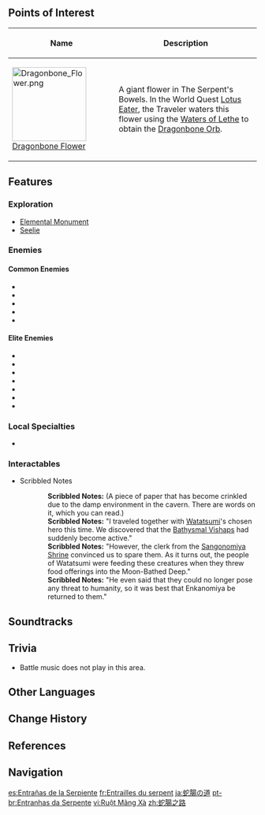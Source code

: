 {{Location Infobox
|image        = The Serpent's Bowels.png
|type         = Subarea
|region       = Inazuma
|area         = Enkanomiya
|map          = Enkanomiya
|entrance     = Sangonomiya Shrine
}}
{{Location Intro|description=<p>This area, like [[Stormterror's Lair]], does not have a battle theme.</p>}}

==Points of Interest==
{| class="article-table alternating-colors-table tdc1" style="width: 100%;"
! style="width: 200px;" | Name
! Description
|- id="Dragonbone Flower"
| [[File:Dragonbone Flower.png|150px]]<br>[[Dragonbone Flower]]
| A giant flower in The Serpent's Bowels. In the World Quest [[Lotus Eater]], the Traveler waters this flower using the [[Waters of Lethe]] to obtain the [[Dragonbone Orb]].
|}
<!--
==Quests==
{{Quests by Category List|heo=1}}
-->
==Features==
===Exploration===
*[[Elemental Monument]]
*[[Seelie]]

===Enemies===
====Common Enemies====
*{{Enemy|Hydro Slime}}
*{{Enemy|Large Hydro Slime}}
*{{Enemy|Cryo Specter}}
*{{Enemy|Electro Specter}}
*{{Enemy|Pyro Specter}}

====Elite Enemies====
*{{Enemy|Primordial Bathysmal Vishap Hatchling}}
*{{Enemy|Bolteater Bathysmal Vishap Hatchling}}
*{{Enemy|Ruin Cruiser}}
*{{Enemy|Ruin Defender}}
*{{Enemy|Ruin Destroyer}}
*{{Enemy|Ruin Guard}}
*{{Enemy|Ruin Scout}}

===Local Specialties===
*{{Item|Sango Pearl}}

===Interactables===
*Scribbled Notes
{{Dialogue Start}}
::'''Scribbled Notes:''' (A piece of paper that has become crinkled due to the damp environment in the cavern. There are words on it, which you can read.)
::'''Scribbled Notes:''' "I traveled together with [[Watatsumi Island|Watatsumi]]'s chosen hero this time. We discovered that the [[Bathysmal Vishaps]] had suddenly become active."
::'''Scribbled Notes:''' "However, the clerk from the [[Sangonomiya Shrine]] convinced us to spare them. As it turns out, the people of Watatsumi were feeding these creatures when they threw food offerings into the Moon-Bathed Deep."
::'''Scribbled Notes:''' "He even said that they could no longer pose any threat to humanity, so it was best that Enkanomiya be returned to them."
{{Dialogue End}}

==Soundtracks==
{{Soundtracks by Category Table|type=location}}

==Trivia==
* Battle music does not play in this area.

==Other Languages==
{{Other Languages
|en      = The Serpent's Bowels
|zhs     = 蛇肠之路
|zhs_rm  = Shécháng zhī Lù
|zht     = 蛇腸之路
|zht_rm  = Shécháng zhī Lù
|zh_tl   = Road of the Serpent's Bowels
|ja      = {{Rubi|蛇|じゃ|腸|ちょう}}の{{Rubi|道|みち}}
|ja_rm   = Jachou no Michi<ref>[[Map]], Label: The Serpent's Bowels (Japanese)</ref>
|ja_tl   = Path of the Serpent's Bowels
|ko      = 뱀의 창자
|ko_rm   = Baem-ui Changja
|ko_tl   = The Serpent's Bowels
|es      = Entrañas de la Serpiente
|es_tl   = The Serpent's Entrails
|fr      = Entrailles du serpent
|fr_tl   = Serpent's Entrails
|ru      = Утроба змея
|ru_tl   = The Serpent's Bowels
|th      = The Serpent's Bowels
|vi      = Ruột Mãng Xà
|vi_tl   = Python's Bowels
|de      = Eingeweide der Schlange
|de_tl   = Entrails of the Serpent
|id      = The Serpent's Bowels
|pt      = Entranhas da Serpente
|pt_tl   = 
|tr      = Yılan Bağırsağı
|tr_tl   = Serpent Bowels
|it      = Le Viscere del Serpente
|it_tl   = The Serpent's Bowels
}}

==Change History==
{{Change History|2.4}}

==References==
{{Reflist}}

==Navigation==
{{Area Navbox|Inazuma}}

[[es:Entrañas de la Serpiente]]
[[fr:Entrailles du serpent]]
[[ja:蛇腸の道]]
[[pt-br:Entranhas da Serpente]]
[[vi:Ruột Mãng Xà]]
[[zh:蛇腸之路]]